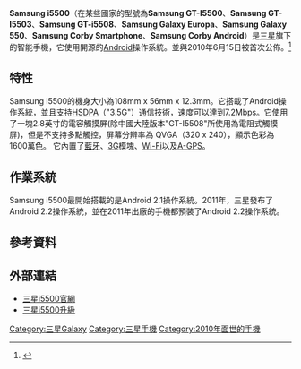 {{Infobox Mobile phone
| name = Samsung Galaxy 5 (GT-I5500/I5503/I5508)<br><small>Sansung Galaxy Europa<br>Samsung Galaxy 550<br>Samsung Corby Smartphone<br>Samsung Corby Android</small>
| image = Samsung i5500.jpg
| imagesize = 200px
| manufacturer = [[三星電子|三星]]
| carrier =
| available = 2010年10月
| screen = 240 x 320 px（[[QVGA|QVGA]]）2.8 英寸[[電容|電容]][[觸摸屏|觸摸屏]] （GT-I5508除外）
| camera = 200萬像素攝像頭
| 2nd_camera =
| operatingsystem = [[Android|Android]] 2.1 Eclair/2.2.2 Froyo
| input = 手寫 / 觸摸
| cpu = [[MSM7227|MSM7227]]-1 [[ARM11|ARM11]] 600 MHz（超頻806 MHz）
| gpu = [[Adreno|Adreno]] 200
| ringtone = 振動，MP3，WAV
| memory = 256 MB（被鎖至 184MB）[[SDRAM|SDRAM]]
| storage =  184 MB 可用
| memory_card = [[MicroSD|MicroSD]] 最高支持擴展至 16GB
| networks = [[HSDPA|HSDPA]] (3.5G) 900/1700/2100, [[Quad_band|Quad band]] [[GSM|GSM]] / [[GPRS|GPRS]] / [[EDGE|EDGE]]
| battery = 鋰電池（1200 mAh）
| connectivity = [[USB|USB]] 2.0，[[藍牙|藍牙]] 2.1，[[Wi-Fi|Wi-Fi]] b/g/n，[[A-GPS|A-GPS]]
| size = 108 x 56 x 12.3 mm
| form = 直板手機
| weight = 102 g
| successor = [[Samsung_Galaxy_Mini|Samsung Galaxy Mini]]
| Compatible media formats = 音頻：MP3，AAC，AAC+，eAAC+、視頻：MP4，H.264，H.263
| Other =
}}

'''Samsung i5500'''（在某些國家的型號為'''Samsung GT-I5500'''、'''Samsung GT-I5503'''、'''Samsung GT-i5508'''、'''Samsung Galaxy Europa'''、'''Samsung Galaxy 550'''、'''Samsung Corby Smartphone'''、'''Samsung Corby Android'''）是[[三星電子|三星]]旗下的智能手機，它使用開源的[[Android|Android]]操作系統。並與2010年6月15日被首次公佈。<ref>{{Cite web |url=http://www.mobileburn.com/news.jsp?Id=9722 |title=Samsung outs i5500 Galaxy 5 Android smartphone |accessdate=2011-10-20 |archive-date=2011-09-30 |archive-url=https://web.archive.org/web/20110930053240/http://www.mobileburn.com/news.jsp?Id=9722 |dead-url=no }}</ref>

== 特性 ==
Samsung i5500的機身大小為108mm x 56mm x 12.3mm。它搭載了Android操作系統，並且支持[[HSDPA|HSDPA]]（"3.5G"）通信技術，速度可以達到7.2Mbps。它使用了一塊2.8英寸的電容觸摸屏(除中國大陸版本"GT-I5508"所使用為電阻式觸摸屏)，但是不支持多點觸控，屏幕分辨率為 QVGA（320 x 240），顯示色彩為1600萬色。 它內置了[[藍牙|藍牙]]、[[3G|3G]]模塊、[[Wi-Fi|Wi-Fi]]以及[[A-GPS|A-GPS]]。

== 作業系統 ==
Samsung i5500最開始搭載的是Android 2.1操作系統。2011年，三星發布了Android 2.2操作系統，並在2011年出廠的手機都預裝了Android 2.2操作系統。

== 參考資料 ==
{{Reflist}}

== 外部連結 ==
*[https://web.archive.org/web/20110616035431/http://www.samsung.com/uk/consumer/mobile-devices/smartphones/android/GT-I5500YKAXEU/index.idx?pagetype=prd_detail 三星i5500官網]
*[http://x3webworx.wordpress.com/2011/10/13/galaxy-europa-cpw-second-froyo-upgrade/ 三星i5500升級]

[[Category:三星Galaxy|Category:三星Galaxy]]
[[Category:三星手機|Category:三星手機]]
[[Category:2010年面世的手機|Category:2010年面世的手機]]